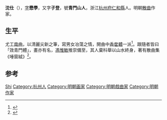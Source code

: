 {{Otheruses|other=名为沈懋学的其他人物|沈懋学}}

'''沈仕'''（{{bd|1488年||1565年|}}），[[表字|字]]'''懋學'''，又字'''子登'''，號'''青門山人'''，浙江[[杭州府|杭州府]][[仁和縣|仁和縣]]人。明朝[[散曲|散曲]]作家。

== 生平 ==
尤工[[南曲|南曲]]，以清麗尖新之筆，寫男女冶蕩之情，開曲中[[香奩體|香奩體]]一派<ref>{{Cite book|title=中国历代人名辞典|last=[[邱树森|邱树森]]主编|first=|publisher=南昌：[[江西教育出版社|江西教育出版社]]|year=1989.03|isbn=7-5392-0396-X|location=|pages=823}}</ref>。跟隨者皆曰「效青門體」，畫亦有名，[[馮惟敏|馮惟敏]]推崇備至，其人棄科舉以山水終身，著有散曲集《唾窗絨》<ref>{{Cite book|title=中国古今名人大辞典|last=[[庄汉新|庄汉新]]，[[郭居园|郭居园]]编纂|first=|publisher=北京：[[警官教育出版社|警官教育出版社]]|year=1991.12|isbn=7-81027-098-2|location=|pages=267}}</ref>。

==参考==
{{reflist}}

{{Authority control}}

{{DEFAULTSORT:shen shi}}
[[Category:沈姓|Shi]]
[[Category:杭州人|Category:杭州人]]
[[Category:明朝画家|Category:明朝画家]]
[[Category:明朝戲曲家|Category:明朝戲曲家]]
[[Category:明朝作家|Category:明朝作家]]


{{明朝人物小作品}}